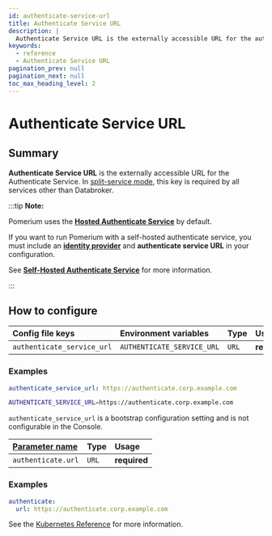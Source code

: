 ```yaml
---
id: authenticate-service-url
title: Authenticate Service URL
description: |
  Authenticate Service URL is the externally accessible URL for the authenticate service.
keywords:
  - reference
  - Authenticate Service URL
pagination_prev: null
pagination_next: null
toc_max_heading_level: 2
---
```



# Authenticate Service URL

## Summary

**Authenticate Service URL** is the externally accessible URL for the Authenticate Service. In [split-service mode](/docs/internals/configuration#all-in-one-vs-split-service-mode), this key is required by all services other than Databroker.

:::tip **Note:**

Pomerium uses the [**Hosted Authenticate Service**](/docs/capabilities/hosted-authenticate-service) by default.

If you want to run Pomerium with a self-hosted authenticate service, you must include an [**identity provider**](/docs/identity-providers) and **authenticate service URL** in your configuration.

See [**Self-Hosted Authenticate Service**](/docs/capabilities/self-hosted-authenticate-service) for more information.

:::

## How to configure

<Tabs>
<TabItem value="Core" label="Core">

| **Config file keys** | **Environment variables** | **Type** | **Usage** |
| :-- | :-- | :-- | :-- |
| `authenticate_service_url` | `AUTHENTICATE_SERVICE_URL` | `URL` | **required** |

### Examples

```yaml
authenticate_service_url: https://authenticate.corp.example.com
```

```bash
AUTHENTICATE_SERVICE_URL=https://authenticate.corp.example.com
```

</TabItem>
<TabItem value="Enterprise" label="Enterprise">

`authenticate_service_url` is a bootstrap configuration setting and is not configurable in the Console.

</TabItem>
<TabItem value="Kubernetes" label="Kubernetes">

| **[Parameter name](/docs/deploy/k8s/reference#spec)** | **Type** | **Usage** |
| :-- | :-- | :-- |
| `authenticate.url` | `URL` | **required** |

### Examples

```yaml
authenticate:
  url: https://authenticate.corp.example.com
```

See the [Kubernetes Reference](/docs/deploy/k8s/reference#authenticate) for more information.

</TabItem>
</Tabs>
